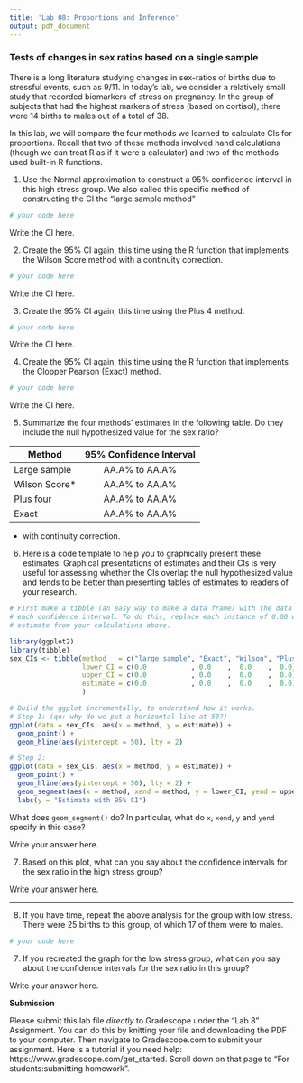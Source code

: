 ```yaml
---
title: 'Lab 08: Proportions and Inference'
output: pdf_document
---
```


### Tests of changes in sex ratios based on a single sample

There is a long literature studying changes in sex-ratios of births due to 
stressful events, such as 9/11. In today's lab, we consider a relatively small 
study that recorded biomarkers of stress on pregnancy.  In the group of subjects
that had the highest markers of stress (based on cortisol), there were 14 births
to males out of a total of 38.

In this lab, we will compare the four methods we learned to calculate CIs for
proportions. Recall that two of these methods involved hand calculations (though
we can treat R as if it were a calculator) and two of the methods used built-in
R functions.

1. Use the Normal approximation to construct a 95% confidence interval
in this high stress group. We also called this specific method of 
constructing the CI the "large sample method"

```r
# your code here
```

Write the CI here.

2. Create the 95% CI again, this time using the R function that implements the 
Wilson Score method with a continuity correction.

```r
# your code here
```

Write the CI here.

3.  Create the 95% CI again, this time using the Plus 4 method.

```r
# your code here
```

Write the CI here.

4.  Create the 95% CI again, this time using the R function that implements the 
Clopper Pearson (Exact) method.

```r
# your code here
```

Write the CI here.

5. Summarize the four methods' estimates in the following table. Do they include 
the null hypothesized value for the sex ratio?

| Method        | 95% Confidence Interval | 
|---------------|:-----------------------:|
| Large sample  | AA.A% to AA.A%          |
| Wilson Score* | AA.A% to AA.A%          | 
| Plus four     | AA.A% to AA.A%          | 
| Exact         | AA.A% to AA.A%          | 

* with continuity correction.

6. Here is a code template to help you to graphically present these estimates. 
Graphical presentations of estimates and their CIs is very useful for assessing
whether the CIs overlap the null hypothesized value and tends to be better than
presenting tables of estimates to readers of your research.

```r
# First make a tibble (an easy way to make a data frame) with the data about
# each confidence interval. To do this, replace each instance of 0.00 with the
# estimate from your calculations above.

library(ggplot2)
library(tibble)
sex_CIs <- tibble(method   = c("large sample", "Exact", "Wilson", "Plus 4"),
                  lower_CI = c(0.0           , 0.0    ,  0.0    ,  0.0),
                  upper_CI = c(0.0           , 0.0    ,  0.0    ,  0.0),
                  estimate = c(0.0           , 0.0    ,  0.0    ,  0.0)
                  )

# Build the ggplot incrementally, to understand how it works.
# Step 1: (qu: why do we put a horizontal line at 50?)
ggplot(data = sex_CIs, aes(x = method, y = estimate)) + 
  geom_point() + 
  geom_hline(aes(yintercept = 50), lty = 2)

# Step 2:
ggplot(data = sex_CIs, aes(x = method, y = estimate)) + 
  geom_point() +
  geom_hline(aes(yintercept = 50), lty = 2) +
  geom_segment(aes(x = method, xend = method, y = lower_CI, yend = upper_CI)) +
  labs(y = "Estimate with 95% CI")
```

What does `geom_segment()` do? In particular, what do `x`, `xend`, `y` and `yend`
specify in this case?

Write your answer here.

7. Based on this plot, what can you say about the confidence intervals for the 
sex ratio in the high stress group?

Write your answer here.

--------------------------------------------------------------------------------

8. If you have time, repeat the above analysis for the group with low stress. There
were 25 births to this group, of which 17 of them were to males.

```r
# your code here
```

7. If you recreated the graph for the low stress group, what can you say about 
the confidence intervals for the sex ratio in this group?

Write your answer here.



**Submission** 

Please submit this lab file *directly* to Gradescope under the "Lab 8" 
Assignment. You can do this by 
knitting your file and downloading the PDF to your computer. Then navigate to 
Gradescope.com to submit your assignment. Here is a tutorial if you need help: https://www.gradescope.com/get_started. Scroll down on that page to 
"For students:submitting homework".

